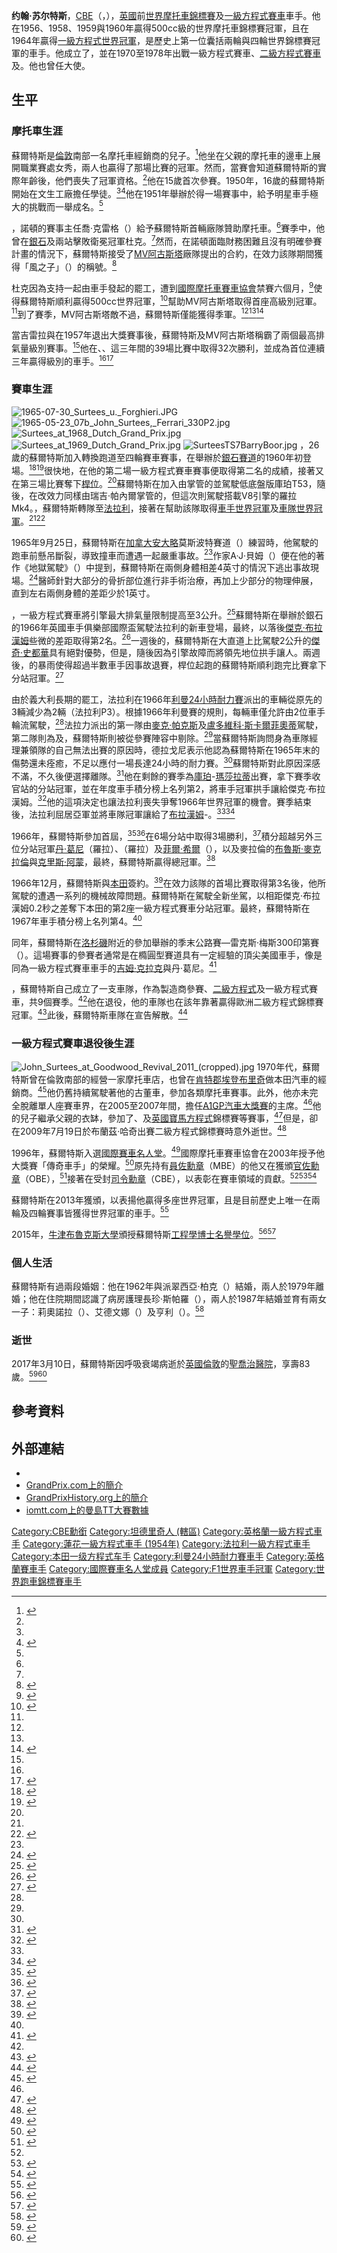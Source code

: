 {{noteTA
|G1=F1
}}
{{Infobox motorcycle rider
| name               = 约翰·苏尔特斯<br>John Surtees<br><small>[[大英帝國勳章|CBE]]</small>
| image= John Surtees.JPG
| caption            = {{le|1964年英國大獎賽|1964 British Grand Prix}}，蘇爾特斯坐在法拉利裡簽名
| nationality        = {{flagicon|GBR}} 英國
| birth_date         = {{birth date|df=y|1934|02|11}}
| birth_place        = [[英格蘭|英格蘭]][[薩里郡|薩里郡]]{{le|坦茨菲爾德|Tatsfield}}
| death_date         = {{death date and age|df=yes|2017|3|10|1934|02|11}}
| death_place        = [[英國|英國]][[倫敦|倫敦]][[圖廳|圖廳]][[聖喬治醫院|聖喬治醫院]]
| GP Active years    = {{le|1952年世界摩托車錦標賽|1952 Grand Prix motorcycle racing season|1952}}－{{le|1960年世界摩托車錦標賽|1960 Grand Prix motorcycle racing season|1960年}}
| GP Last season     =
| GP Teams           = {{le|諾頓摩托車公司|Norton Motorcycle Company|諾頓}}、[[MV阿古斯塔|MV阿古斯塔]]
| GP Championships   = 350cc－{{le|1958年世界摩托車錦標賽|1958 Grand Prix motorcycle racing season|1958}}、{{le|1959年世界摩托車錦標賽|1959 Grand Prix motorcycle racing season|1959}}、{{le|1960年世界摩托車錦標賽|1960 Grand Prix motorcycle racing season|1960年}}{{Clear}}500cc－{{le|1956年世界摩托車錦標賽|1956 Grand Prix motorcycle racing season|1956}}、{{le|1958年世界摩托車錦標賽|1958 Grand Prix motorcycle racing season|1958}}、{{le|1959年世界摩托車錦標賽|1959 Grand Prix motorcycle racing season|1959}}、{{le|1960年世界摩托車錦標賽|1960 Grand Prix motorcycle racing season|1960年}}
| GP Race Starts     = 51
| GP Race Wins       = 38
| GP Podiums         = 45
| GP Total Points    = 350
| GP Poles           = N/A
| GP Fastest laps    = 34
| GP First win       = {{le|1955年阿爾斯特大獎賽|1955 Ulster Grand Prix|1955年250cc阿爾斯特大獎賽}} 
| GP Last win        = {{le|1960年國家摩托車大獎賽|1960 Nations motorcycle Grand Prix|1960年500cc國家摩托車大獎賽}}
| GP First race      = {{le|1952年阿爾斯特大獎賽|1952 Ulster Grand Prix|1952年500cc阿爾斯特大獎賽}} 
| GP Last race       = {{le|1960年國家摩托車大獎賽|1960 Nations motorcycle Grand Prix|1960年500cc國家摩托車大獎賽}}
| career template1   =
{{Infobox F1 driver|embed=yes
| Years         = {{le|1960年世界一級方程式錦標賽|1960 Formula One season|1960}}－{{le|1972年世界一級方程式錦標賽|1972 Formula One season|1972年}}
| Team(s)       = {{le|蓮花車隊 (1954年)|Team Lotus|蓮花}}、[[库伯车队|库伯]]、{{link-en|罗拉车队|Lola Cars|罗拉}}、[[法拉利车队|法拉利]]、[[本田车队|本田]]、{{link-en|不列颠车队|British Racing Motors|不列颠}}、非廠隊[[迈凯伦车队|迈凯伦]]、{{link-en|苏尔特斯车队|Surtees|苏尔特斯}}
| Races         = 113（111次起步）
| Championships = 1（{{le|1964年世界一級方程式錦標賽|1964 Formula One season|1964年}}）
| Wins          = 6
| Podiums       = 24
| Points        = 180
| Poles         = 8
| Fastest laps  = 11
| First race    = {{le|1960年摩納哥大獎賽|1960 Monaco Grand Prix}}
| First win     = {{le|1963年德國大獎賽|1963 German Grand Prix}}
| Last win      = {{le|1967年義大利大獎賽|1967 Italian Grand Prix}}
| Last race     = {{le|1972年義大利大獎賽|1972 Italian Grand Prix}}
}}
{{Infobox Le Mans driver|embed=yes
| Years       = {{le|1963年利曼24小時耐力賽|1963 24 Hours of Le Mans|1963}}－{{le|1965年利曼24小時耐力賽|1965 24 Hours of Le Mans|1965}}、{{le|1967年利曼24小時耐力賽|1967 24 Hours of Le Mans|1967年}}
| Team(s)     = [[法拉利車隊|法拉利]]<br>{{link-en|罗拉车队|Lola Cars|罗拉}}/{{link-en|苏尔特斯车队|Surtees|苏尔特斯}}
| Best Finish = 季軍<small>（{{le|1964年利曼24小時耐力賽|1964 24 Hours of Le Mans|1964年}}）</small>
| Class Wins  = 0
}}
}}

'''约翰·苏尔特斯'''，[[大英帝國勳章|CBE]]（{{lang-en|'''John Surtees'''}}，{{bd|1934年|2月11日|2017年|3月10日|catIdx=Surtees}}），[[英國|英國]]前[[世界摩托車錦標賽|世界摩托車錦標賽]]及[[一級方程式賽車|一級方程式賽車]]車手。他在1956、1958、1959與1960年贏得500cc級的世界摩托車錦標賽冠軍，且在1964年贏得[[F1世界车手冠军列表|一級方程式世界冠軍]]，是歷史上第一位囊括兩輪與四輪世界錦標賽冠軍的車手。他成立了{{link-en|苏尔特斯车队|Surtees}}，並在1970至1978年出戰一級方程式賽車、[[二級方程式賽車|二級方程式賽車]]及{{le|方程式5000|Formula 5000}}。他也曾任{{le|賽車步伐基金會|Racing Steps Foundation}}大使。

== 生平 ==
=== 摩托車生涯 ===
蘇爾特斯是[[倫敦|倫敦]]南部一名摩托車經銷商的兒子。<ref name="50 Years Of Moto Grand Prix">{{Citation |first1=Dennis|last1=Noyes|year=1999|first2= Michael|last2=Scott|title=Motocourse: 50 Years Of Moto Grand Prix |publisher =Hazleton Publishing Ltd|isbn=1-874557-83-7|url=|quote=|language=en }}</ref>他坐在父親的摩托車{{le|文生摩托車|Vincent Motorcycles|文生}}的邊車上展開職業賽處女秀，兩人也贏得了那場比賽的冠軍。然而，當賽會知道蘇爾特斯的實際年齡後，他們喪失了冠軍資格。<ref name="50 Years Of Moto Grand Prix"/>他在15歲首次參賽{{le|草地摩托車賽|Grasstrack}}。1950年，16歲的蘇爾特斯開始在文生工廠擔任學徒。<ref name="50 Years Of Moto Grand Prix"/><ref name="Formula 1 Hall of Fame">{{cite web |first=Gerald |last=Donaldson |url=https://www.formula1.com/en/championship/drivers/hall-of-fame/John_Surtees.html |title=Formula 1 Hall of Fame |publisher=formula1.com |accessdate=2017-03-16 |language=en |archiveurl=https://web.archive.org/web/20170313185103/https://www.formula1.com/en/championship/drivers/hall-of-fame/John_Surtees.html |archivedate=2017-03-13 |deadurl=no }}</ref>他在1951年{{le|摩托車聯合會|Auto-Cycle Union}}舉辦於{{le|斯拉克斯頓賽道|Thruxton Circuit}}得一場賽事中，給予{{le|諾頓摩托車公司|Norton Motorcycle Company|諾頓}}明星車手{{le|傑夫·杜克|Geoff Duke}}極大的挑戰而一舉成名。<ref name="50 Years Of Moto Grand Prix"/>

{{le|1955年世界摩托車錦標賽|1955 Grand Prix motorcycle racing season|1955年}}，諾頓的賽事主任喬·克雷格（{{lang|en|Joe Craig}}）給予蘇爾特斯首輛廠隊贊助摩托車。<ref name="50 Years Of Moto Grand Prix"/>賽季中，他曾在[[銀石賽道|銀石]]及{{le|布蘭茲·哈奇賽道|Brands Hatch|布蘭茲·哈奇}}兩站擊敗衛冕冠軍杜克。<ref name="50 Years Of Moto Grand Prix"/>然而，在諾頓面臨財務困難且沒有明確參賽計畫的情況下，蘇爾特斯接受了[[MV阿古斯塔|MV阿古斯塔]]廠隊提出的合約，在效力該隊期間獲得「風之子」（{{lang|it|figlio del vento}}）的稱號。<ref name="smith MV 850SS">{{cite journal |last=Smith |first=Robert |title=Last of the Breed: MV Agusta 850SS |journal=Motorcycle Classics |date=2013 |volume=8 |issue=3 |url=http://www.motorcycleclassics.com/classic-italian-motorcycles/classic-agusta-motorcycles/mv-agusta-850ss-zm0z13jfzbea.aspx |accessdate=2013-01-31 |language=en |archiveurl=https://web.archive.org/web/20160327143204/http://www.motorcycleclassics.com/classic-italian-motorcycles/classic-agusta-motorcycles/mv-agusta-850ss-zm0z13jfzbea.aspx |archivedate=2016-03-27 |deadurl=no }}</ref>

杜克因為支持一起由車手發起的罷工，遭到[[國際摩托車賽車協會|國際摩托車賽車協會]]禁賽六個月，<ref>{{cite news |title=Geoff Duke Must Finish Six Months' Suspension |agency= |work=The Bulletin |page=8 |date=1956-08-18 |accessdate=2011-10-07 |url=https://news.google.com/newspapers?id=KKxBAAAAIBAJ&sjid=e6kMAAAAIBAJ&pg=4656,1403324&dq=geoff+duke&hl=en |language=en |archive-date=2016-05-16 |archive-url=https://web.archive.org/web/20160516131254/https://news.google.com/newspapers?id=KKxBAAAAIBAJ&sjid=e6kMAAAAIBAJ&pg=4656,1403324&dq=geoff+duke&hl=en |dead-url=no }}</ref>使得蘇爾特斯順利贏得{{le|1956年世界摩托車錦標賽|1956 Grand Prix motorcycle racing season|1956年}}500cc世界冠軍，<ref name="John Surtees career statistics at MotoGP.com">{{cite web |url=http://www.motogp.com/en/riders/profiles/John+Surtees |title=John Surtees career statistics at MotoGP.com |publisher=motogp.com |accessdate=2011-10-07 |language=en |archiveurl=https://web.archive.org/web/20120905234554/http://www.motogp.com/en/riders/John%2BSurtees |archivedate=2012-09-05 |deadurl=no }}</ref>幫助MV阿古斯塔取得首座高級別冠軍。<ref name="smith MV 850SS" />到了{{le|1957年世界摩托車錦標賽|1957 Grand Prix motorcycle racing season|1957年}}賽季，MV阿古斯塔敵不過{{le|吉雷拉|Gilera}}，蘇爾特斯僅能獲得季軍。<ref name="50 Years Of Moto Grand Prix"/><ref name="John Surtees career statistics at MotoGP.com"/><ref>{{cite web |url=http://www.motorcycleclassics.com/motorcycle-reviews/2007-07-01/mv-agusta-500-guattro-racer-test.aspx |title=1957 MV Agusta 500 Quattro |publisher=Motorcycle Classics |accessdate=2009-08-12 |date=2007 |first=Alan |last=Cathcart |language=en |archiveurl=https://web.archive.org/web/20101126142442/http://www.motorcycleclassics.com/motorcycle-reviews/2007-07-01/mv-agusta-500-guattro-racer-test.aspx |archivedate=2010-11-26 |deadurl=no }}</ref>

當吉雷拉與{{le|摩托古兹|Moto Guzzi}}在1957年退出大獎賽事後，蘇爾特斯及MV阿古斯塔稱霸了兩個最高排氣量級別賽事。<ref name="50 Years Of Moto Grand Prix"/>他在{{le|1958年世界摩托車錦標賽|1958 Grand Prix motorcycle racing season|1958}}、{{le|1959年世界摩托車錦標賽|1959 Grand Prix motorcycle racing season|1959}}、{{le|1960年世界摩托車錦標賽|1960 Grand Prix motorcycle racing season|1960年}}這三年間的39場比賽中取得32次勝利，並成為首位連續三年贏得{{le|曼島TT大賽|Isle of Man TT}}{{le|Senior TT|Senior TT}}級別的車手。<ref name="John Surtees career statistics at MotoGP.com"/><ref name="John Surtees Isle of Man TT results at iomtt.com">{{cite web |url=http://www.iomtt.com/TT-Database/Events/Races.aspx?meet_code=ALL&ride_id=1641 |title=John Surtees Isle of Man TT results at iomtt.com |publisher=iomtt.com |accessdate=2011-10-07 |language=en |archiveurl=https://web.archive.org/web/20160404200620/http://www.iomtt.com/TT-Database/Events/Races.aspx?meet_code=ALL&ride_id=1641 |archivedate=2016-04-04 |deadurl=no }}</ref>

=== 賽車生涯 ===
[[File:1965-07-30_Surtees_u._Forghieri.JPG|thumb]]
[[File:1965-05-23_07b_John_Surtees,_Ferrari_330P2.jpg|thumb]]
[[File:Surtees_at_1968_Dutch_Grand_Prix.jpg|thumb]]
[[File:Surtees_at_1969_Dutch_Grand_Prix.jpg|thumb]]
[[File:SurteesTS7BarryBoor.jpg|thumb]]
{{le|1960年世界一級方程式錦標賽|1960 Formula One season|1960年}}，26歲的蘇爾特斯加入{{le|連花車隊 (1954年)|Team Lotus|連花車隊}}轉換跑道至四輪賽車賽事，在舉辦於[[銀石賽道|銀石賽道]]的1960年{{le|英國車手俱樂部國際盃|BRDC International Trophy}}初登場。<ref>{{cite web|url=https://www.motorsport.com/f1/news/obituary-john-surtees-1934-2017-881549/ |first=Adam |last=Cooper |title=Obituary: John Surtees, 1934-2017 |date=2017-03-10 |website=motorsport.com |accessdate=2017-03-12|language=en |archiveurl=https://web.archive.org/web/20170312195940/https://www.motorsport.com/f1/news/obituary-john-surtees-1934-2017-881549/ |archivedate=2017-03-12 |deadurl=no }}</ref><ref>{{cite web|url=http://www.formula2.net/F160_6.htm |title=XII B.R.D.C. Daily Express International Trophy 1960 |website=formula2.net |accessdate=2017-03-12 |language=en |archiveurl=https://web.archive.org/web/20160304201956/http://www.formula2.net/F160_6.htm |archivedate=2016-03-04 |deadurl=no }}</ref>很快地，在他的第二場一級方程式賽車賽事{{le|1960年英國大獎賽|1960 British Grand Prix}}便取得第二名的成績，接著又在第三場比賽{{le|1960年葡萄牙大獎賽|1960 Portuguese Grand Prix}}奪下[[桿位|桿位]]。<ref name="Formula 1 Hall of Fame"/>蘇爾特斯在{{le|1961年世界一級方程式錦標賽|1961 Formula One season|1961年}}加入由{{le|瑞吉·帕內爾|Reg Parnell}}掌管的{{le|約曼信用車隊|Yeoman Credit Racing}}並駕駛低底盤版庫珀T53，隨後，在{{le|1962年世界一級方程式錦標賽|1962 Formula One season|1962年}}改效力同樣由瑞吉·帕內爾掌管的{{le|約曼信用車隊|Yeoman Credit Racing|鮑梅克車隊}}，但這次則駕駛搭載V8引擎的羅拉Mk4。{{le|1963年世界一級方程式錦標賽|1963 Formula One season|1963年}}，蘇爾特斯轉隊至[[法拉利車隊|法拉利]]，接著在{{le|1964年世界一級方程式錦標賽|1964 Formula One season|1964年}}幫助該隊取得[[F1世界車手冠軍列表|車手世界冠軍]]及[[一級方程式世界車隊冠軍列表|車隊世界冠軍]]。<ref name="Formula 1 Hall of Fame"/><ref name="John Surtees Formula One statistics">{{cite web |url=http://www.4mula1.ro/history/driver/John_Surtees |title=John Surtees Formula One statistics |publisher=4mula1.ro |accessdate=2011-10-07 |language=en |archiveurl=https://web.archive.org/web/20110927235959/http://www.4mula1.ro/history/driver/John_Surtees |archivedate=2011-09-27 |deadurl=yes }}</ref>

1965年9月25日，蘇爾特斯在[[加拿大|加拿大]][[安大略|安大略]]莫斯波特賽道（{{lang|en|Mosport Circuit}}）練習時，他駕駛的{{le|羅拉T70|Lola T70}}跑車前懸吊斷裂，導致撞車而遭遇一起嚴重事故。<ref name="Formula 1 Hall of Fame"/>作家A·J·貝姆（{{lang|en|A.J. Baime}}）便在他的著作《地獄駕駛》（''{{lang|en|Go Like Hell}}''）中提到，蘇爾特斯在兩側身體相差4英寸的情況下逃出事故現場。<ref name="Go Like Hell: Ford, Ferrari and their Battle for Speed and Glory at Le Mans">{{Cite book |url=https://books.google.com/books?id=4ddp0G3z-y0C |title=Go Like Hell: Ford, Ferrari and their Battle for Speed and Glory at Le Mans |last=Baime |first=A. J. |publisher=Random House |year=2011 |isbn=9781446497463 |page=262 |language=en |access-date=2017-03-14 |archive-date=2019-08-31 |archive-url=https://web.archive.org/web/20190831213849/https://books.google.com/books?id=4ddp0G3z-y0C |dead-url=no }}</ref>醫師針對大部分的骨折部位進行非手術治療，再加上少部分的物理伸展，直到左右兩側身體的差距少於1英寸。

{{le|1966年世界一級方程式錦標賽|1966 Formula One season|1966年賽季}}，一級方程式賽車將引擎最大排氣量限制提高至3公升。<ref name="Collection Editions: Ferrari In Formula One">{{Cite book |url=https://books.google.com/books?id=kW5eCAAAQBAJ&pg=PT143 |title=Collection Editions: Ferrari In Formula One |last=Buckland |first=Damien |publisher=Lulu Press, Inc |year=2015 |isbn=9781326174880 |page=143 |language=en |access-date=2017-03-14 |archive-date=2019-08-31 |archive-url=https://web.archive.org/web/20190831213847/https://books.google.com/books?id=kW5eCAAAQBAJ&pg=PT143 |dead-url=no }}</ref>蘇爾特斯在舉辦於銀石的1966年英國車手俱樂部國際盃駕駛法拉利的新車登場，最終，以落後[[傑克·布拉漢姆|傑克·布拉漢姆]]些微的差距取得第2名。<ref name="drivetribe">{{Cite web |url=https://drivetribe.com/p/LH6KT4zPQkWlMb-RghZ9aQ?iid=FN0CDG18S46vt88tmzXYng |title=Of His Own Construction - 1966 Repco Brabham BT19 |last=Masin |first=Michael  |website=drivetribe.com |language=en |archiveurl=https://web.archive.org/web/20170312055841/https://drivetribe.com/p/LH6KT4zPQkWlMb-RghZ9aQ?iid=FN0CDG18S46vt88tmzXYng |archivedate=2017-03-12 |deadurl=no }}</ref>一週後的{{le|1966年摩納哥大獎賽|1966 Monaco Grand Prix|摩納哥大獎賽}}，蘇爾特斯在大直道上比駕駛2公升{{le|不列顛車隊|British Racing Motors|BRM}}的[[傑奇·史都華|傑奇·史都華]]具有絕對優勢，但是，隨後因為引擎故障而將領先地位拱手讓人。兩週後，{{le|1966年比利時大獎賽|1966 Belgian Grand Prix|比利時大獎賽}}的暴雨使得超過半數車手因事故退賽，桿位起跑的蘇爾特斯順利跑完比賽拿下分站冠軍。<ref name="Real Racers">{{Cite book |url=https://books.google.com/books?id=cPAhDg87jz4C&pg=PA137 |title=Real Racers |last=Codling |first=Stuart |publisher=MBI Publishing Company |isbn=9781610597395 |page=137 |language=en |access-date=2017-03-14 |archive-date=2019-09-03 |archive-url=https://web.archive.org/web/20190903032553/https://books.google.com/books?id=cPAhDg87jz4C&pg=PA137 |dead-url=no }}</ref>

由於義大利長期的罷工，法拉利在1966年[[利曼24小時耐力賽|利曼24小時耐力賽]]派出的車輛從原先的3輛減少為2輛（法拉利P3）。根據1966年利曼賽的規則，每輛車僅允許由2位車手輪流駕駛，<ref name="John Surtees: Former F1 world champion was a towering figure"/>法拉力派出的第一隊由[[麥克·帕克斯|麥克·帕克斯]]及[[盧多維科·斯卡爾菲奧蒂|盧多維科·斯卡爾菲奧蒂]]駕駛，第二隊則為{{le|尚·紀謝|Jean Guichet}}及{{le|洛倫佐·班蒂尼|Lorenzo Bandini}}，蘇爾特斯則被從參賽陣容中剔除。<ref name="John Surtees: Former F1 world champion was a towering figure"/>當蘇爾特斯詢問身為車隊經理兼領隊的{{link-de|歐金尼奧·德拉戈尼|Eugenio Dragoni}}自己無法出賽的原因時，德拉戈尼表示他認為蘇爾特斯在1965年末的傷勢還未痊癒，不足以應付一場長達24小時的耐力賽。<ref name="John Surtees: Former F1 world champion was a towering figure"/>蘇爾特斯對此原因深感不滿，不久後便選擇離隊。<ref name="John Surtees: Former F1 world champion was a towering figure">{{Cite news |url=http://www.bbc.com/sport/formula1/35126201 |title=John Surtees: Former F1 world champion was a 'towering figure' |last=Benson |first=Andrew |access-date= 2017-03-11 |work=BBC |date= 2017-03-10|language=en |archiveurl=https://web.archive.org/web/20170312175631/http://www.bbc.com/sport/formula1/35126201 |archivedate=2017-03-12 |deadurl=no }}</ref>他在剩餘的賽季為[[庫珀汽車公司|庫珀]]-[[瑪莎拉蒂|瑪莎拉蒂]]出賽，拿下賽季收官站的分站冠軍，並在年度車手積分榜上名列第2，將車手冠軍拱手讓給傑克·布拉漢姆。<ref name="Complete Encyclopedia of Formula One">{{Cite book |url=https://books.google.com/books?id=mXRZ9OvEsWgC&pg=PA35 |title=Complete Encyclopedia of Formula One: Presenting the Drivers, Cars, Circuits and Every |publisher=Parragon Pubishing India |isbn=9781445405353 |page=35 |language=en |access-date=2017-03-15 |archive-date=2019-08-31 |archive-url=https://web.archive.org/web/20190831140013/https://books.google.com/books?id=mXRZ9OvEsWgC&pg=PA35 |dead-url=no }}</ref>他的這項決定也讓法拉利喪失爭奪1966年世界冠軍的機會。賽季結束後，法拉利屈居亞軍並將車隊冠軍讓給了[[布拉漢姆|布拉漢姆]]-{{le|雷普科|Repco}}。<ref name="Formula 1 Hall of Fame"/><ref>{{Cite book |title=Go Like Hell: Ford, Ferrari, and Their Battle for Speed and Glory at Le Mans|url=https://archive.org/details/golikehellfordfe0000baim_z5z9|first=A.J. |last=Baime |publisher=Houghton Mifflin Harcourt |year=2009 |isbn=978-0-618-82219-5}}</ref>

1966年，蘇爾特斯參加首屆{{le|加拿大－美國挑戰盃|Can-Am}}，<ref name="Aston Martin: Power, Beauty and Soul">{{Cite book |url=https://books.google.com/books?id=UnNUiPWfnvQC&pg=PT21 |title=Aston Martin: Power, Beauty and Soul |last=Dowsey |first=David |publisher=Images Publishing |year=2010 |isbn=9781864704242 |edition=illustrated |page=21 |language=en |access-date=2017-03-15 |archive-date=2019-08-24 |archive-url=https://web.archive.org/web/20190824165518/https://books.google.com/books?id=UnNUiPWfnvQC&pg=PT21 |dead-url=no }}</ref><ref name="The encyclopaedia of motor racing">{{Cite book |url=https://books.google.com/books?id=Zp3ZAAAAMAAJ |title=The encyclopaedia of motor racing |last=Davey |first=Keith |publisher=D. McKay Co. |year=1969 |page=182 |language=en |access-date=2017-03-15 |archive-date=2019-08-29 |archive-url=https://web.archive.org/web/20190829133753/https://books.google.com/books?id=Zp3ZAAAAMAAJ |dead-url=no }}</ref>在6場分站中取得3場勝利，<ref name="George Eaton">{{Cite book |url=https://books.google.com/books?id=lifwAAAAMAAJ |title=George Eaton: Five Minutes to Green: The Anatomy of a Young Canadian Auto Racer's First Season as a Professional Driver in Competitive Cars |last=Orr |first=Frank |publisher=Longman Canada |year=1970 |pages=21 |language=en |access-date=2017-03-15 |archive-date=2019-09-03 |archive-url=https://web.archive.org/web/20190903083255/https://books.google.com/books?id=lifwAAAAMAAJ |dead-url=no }}</ref>積分超越另外三位分站冠軍[[丹·葛尼|丹·葛尼]]（羅拉）、{{le|馬克·多洛修|Mark Donohue}}（羅拉）及[[菲爾·希爾|菲爾·希爾]]（{{le|查普拉汽車|Chaparral Cars|查普拉}}），以及麥拉倫的[[布魯斯·麥克拉倫|布魯斯·麥克拉倫]]與[[克里斯·阿蒙|克里斯·阿蒙]]，最終，蘇爾特斯贏得總冠軍。<ref name="Lola T70: The Racing History and Individual Chassis Record">{{Cite book |url=https://books.google.com/books?id=dJjsAwAAQBAJ&pg=PA46 |title=Lola T70: The Racing History and Individual Chassis Record |last=Starkey |first=John |publisher=Veloce Publishing Ltd |year=2002 |isbn=9781903706138 |edition=illustrated |page=46 |language=en |access-date=2017-03-15 |archive-date=2019-08-31 |archive-url=https://web.archive.org/web/20190831120444/https://books.google.com/books?id=dJjsAwAAQBAJ&pg=PA46 |dead-url=no }}</ref>

1966年12月，蘇爾特斯與[[本田車隊|本田]]簽約。<ref>{{cite journal |date= 1966-12-01 |title=Surtees settles for Honda |journal=Auto News |publisher=Motor Cycle News Ltd |location=Peterborough |issue=31 |language=en }}</ref>在效力該隊的首場比賽{{le|1967年南非大獎賽|1967 South African Grand Prix}}取得第3名後，他所駕駛的{{le|本田RA273|Honda RA273}}遭遇一系列的機械故障問題。蘇爾特斯在{{le|1967年義大利大獎賽|1967 Italian Grand Prix|義大利大獎賽}}駕駛全新坐駕{{le|本田RA300|Honda RA300}}，以相距傑克·布拉漢姆0.2秒之差奪下本田的第2座一級方程式賽車分站冠軍。最終，蘇爾特斯在1967年車手積分榜上名列第4。<ref name="John Surtees Formula One statistics"/>

同年，蘇爾特斯在[[洛杉磯|洛杉磯]]附近的{{le|河濱國際賽道|Riverside International Raceway|河濱}}參加{{le|美國汽車俱樂部|United States Auto Club}}舉辦的季末公路賽—雷克斯·梅斯300印第賽（{{lang|en|Rex Mays 300}}）。這場賽事的參賽者通常是在橢圓型賽道具有一定經驗的頂尖美國車手，像是同為一級方程式賽車車手的[[吉姆·克拉克|吉姆·克拉克]]與丹·葛尼。<ref name="Auto Driver">{{Cite book |url=https://books.google.co.in/books?id=Klc7AAAAMAAJ |title=Auto Driver |publisher=Counterpoint |year=1967 |volume=67 |page=123 |language=en |access-date=2017-03-15 |archive-date=2019-09-03 |archive-url=https://web.archive.org/web/20190903083256/https://books.google.co.in/books?id=Klc7AAAAMAAJ |dead-url=no }}</ref>

{{le|1970年世界一級方程式錦標賽|1970 Formula One season|1970年}}，蘇爾特斯自己成立了一支車隊{{le|蘇爾特斯車隊|Surtees}}，作為製造商參賽{{le|方程式5000|Formula 5000}}、[[二級方程式|二級方程式]]及一級方程式賽車，共9個賽季。<ref name="Formula 1 Hall of Fame"/>他在{{le|1972年世界一級方程式錦標賽|1972 Formula One season|1972年}}退役，他的車隊也在該年靠著{{le|麥克·海伍德|Mike Hailwood}}贏得歐洲二級方程式錦標賽冠軍。<ref>{{cite web |url=http://www.formula2.net/F272_Tables.htm |title=1972 Formula Two results |publisher=formula2.net |accessdate=2011-10-07 |language=en |archiveurl=https://web.archive.org/web/20170202054842/http://formula2.net/F272_Tables.htm |archivedate=2017-02-02 |deadurl=yes }}</ref>此後，蘇爾特斯車隊在{{le|1978年世界一級方程式錦標賽|1978 Formula One season|1978年}}宣告解散。<ref name="independent">{{Cite news |url=http://www.independent.co.uk/sport/motor-racing/john-surtees-dead-f1-world-champion-motorbike-aged-83-a7623281.html |title=John Surtees dead: Former F1 and motorbike world champion dies, aged 83 |access-date=2017-03-10 |first=Jack |last=de Menezes |work=The Independent |date= 2017-03-10 |language=en |archiveurl=https://web.archive.org/web/20170312072553/http://www.independent.co.uk/sport/motor-racing/john-surtees-dead-f1-world-champion-motorbike-aged-83-a7623281.html |archivedate=2017-03-12 |deadurl=no }}</ref>

=== 一級方程式賽車退役後生涯 ===
[[File:John_Surtees_at_Goodwood_Revival_2011_(cropped).jpg|thumb]]
1970年代，蘇爾特斯曾在倫敦南部的{{le|西威克姆|West Wickham}}經營一家摩托車店，也曾在[[肯特郡|肯特郡]][[埃登布里奇|埃登布里奇]]做本田汽車的經銷商。<ref name="surreymirror">{{Cite news |url=http://www.surreymirror.co.uk/8203-surrey-born-f1-and-world-motorcycle-champion-john-surtees-has-died/story-30195218-detail/story.html |title=Surrey racing legend John Surtees who won F1 and world motorcycle championships has died |first=Luke |last=Jarmyn |work=Surrey Mirror |date=2017-03-10 |access-date=2017-03-10 |language=en |archiveurl=https://web.archive.org/web/20170316132155/http://www.surreymirror.co.uk/8203-surrey-born-f1-and-world-motorcycle-champion-john-surtees-has-died/story-30195218-detail/story.html |archivedate=2017-03-16 |deadurl=yes }}</ref>他仍舊持續駕駛著他的古董車，參加各類摩托車賽事。此外，他亦未完全脫離單人座賽車界，在2005至2007年間，擔任[[A1GP汽車大獎賽|A1GP汽車大獎賽]]{{le|A1大獎賽英國隊|A1 Team Great Britain|英國隊}}的主席。<ref name="bbc"/>他的兒子{{le|亨利·蘇爾特斯|Henry Surtees}}繼承父親的衣缽，參加了{{le|國際汽聯二級方程式錦標賽 (2009年建立)|FIA Formula Two Championship (established in 2009)|國際汽聯二級方程式錦標賽}}、{{le|英國雷諾方程式錦標賽|British Formula Renault Championship}}及[[寶馬方程式|英國寶馬方程式]]錦標賽等賽事，<ref>{{cite web |url= http://news.bbc.co.uk/sport1/hi/motorsport/formula_one/6946783.stm |title= How to become F1 champion |accessdate= 2007-08-22 |date= 2007-08-22 |first = Sarah |last=Holt |publisher = bbc.co.uk |language=en |archiveurl=https://web.archive.org/web/20071021030230/http://news.bbc.co.uk/sport1/hi/motorsport/formula_one/6946783.stm |archivedate=2007-10-21 |deadurl=no }}</ref>但是，卻在2009年7月19日於布蘭茲·哈奇出賽二級方程式錦標賽時意外逝世。<ref>{{cite news |title=John Surtees' son Henry killed in Formula Two accident |first=Tom |last=Cary |work=The Telegraph |date=2009-07-19 |accessdate=2011-10-07 |url=http://www.telegraph.co.uk/sport/motorsport/5866783/John-Surtees-son-Henry-killed-in-Formula-Two-accident.html |language=en |archiveurl=https://web.archive.org/web/20160629110115/http://www.telegraph.co.uk/sport/motorsport/5866783/John-Surtees-son-Henry-killed-in-Formula-Two-accident.html |archivedate=2016-06-29 |deadurl=no }}</ref>

1996年，蘇爾特斯入選[[國際賽車名人堂|國際賽車名人堂]]。<ref>{{cite web |url=http://motorsportshalloffame.com/main/03_halloffame.htm |title=John Surtees at the International Motorsports Hall of Fame |publisher=motorsportshalloffame.com |accessdate=2011-10-07 |language=en |archiveurl=https://web.archive.org/web/20131228013758/http://motorsportshalloffame.com/main/03_halloffame.htm |archivedate=2013-12-28 |deadurl= }}</ref>國際摩托車賽車協會在2003年授予他大獎賽「傳奇車手」的榮耀。<ref>{{cite web |url=http://www.motogp.com/en/MotoGP+Legends |title=MotoGP Legends |publisher=motogp.com |accessdate=2011-10-07 |language=en |archiveurl=https://web.archive.org/web/20170119183854/http://www.motogp.com/en/MotoGP%2BLegends |archivedate=2017-01-19 |deadurl=no }}</ref>原先持有[[員佐勳章|員佐勳章]]（MBE）的他又在{{le|2008年壽辰授勳|Birthday Honours}}獲頒[[官佐勳章|官佐勳章]]（OBE），<ref>{{London Gazette |issue=58729 |date=2008-06-14 |startpage=13 |supp=yes}}</ref>接著在{{le|2016年新年授勳|2016 New Year Honours}}受封[[司令勳章|司令勳章]]（CBE），以表彰在賽車領域的貢獻。<ref name="theguardian"/><ref>{{LondonGazette|issue=61450|supp=yes|startpage=N10|endpage=|date=2015-12-30}}</ref><ref>{{cite web|url= https://www.gov.uk/government/uploads/system/uploads/attachment_data/file/489049/NY2016HonoursFullList.pdf |title = New Year's Honours 2016 |work= GOV.UK |publisher= Her Majesty's Stationery Office |date= 2015-12-30 |accessdate= 2015-12-30|language=en |archiveurl=https://web.archive.org/web/20170114132859/https://www.gov.uk/government/uploads/system/uploads/attachment_data/file/489049/NY2016HonoursFullList.pdf |archivedate=2017-01-14 |deadurl=no }}</ref>

蘇爾特斯在2013年獲頒{{le|西格雷夫獎|Segrave Trophy}}，以表揚他贏得多座世界冠軍，且是目前歷史上唯一在兩輪及四輪賽事皆獲得世界冠軍的車手。<ref name="incheshiremagazine">{{Cite news |url=http://incheshiremagazine.co.uk/segrave-trophy-awarded-to-john-surtees-obe/ |title=Segrave Trophy awarded to John Surtees OBE |access-date=2017-03-10 |work=INCheshire Magazine |date=2017-03-08|language=en |archiveurl=https://web.archive.org/web/20170312051433/http://incheshiremagazine.co.uk/segrave-trophy-awarded-to-john-surtees-obe/ |archivedate=2017-03-12 |deadurl=no }}</ref>

2015年，[[牛津布魯克斯大學|牛津布魯克斯大學]]頒授蘇爾特斯[[工程學博士|工程學博士]][[名譽學位|名譽學位]]。<ref name="johnsurtees">{{Cite web |url=http://www.johnsurtees.com/?p=364 |title=John Surtees Receives Honorary Degree by Oxford Brookes |website=johnsurtees.com |date=2015-06-23 |access-date=2017-03-10 |language=en |archiveurl=https://web.archive.org/web/20170312063500/http://www.johnsurtees.com/?p=364 |archivedate=2017-03-12 |deadurl=yes }}</ref><ref name="brookes">{{Cite web |url=https://www.brookes.ac.uk/about-brookes/honorary-graduates/list-by-year/ |title=Honorary Graduates |website=Oxford Brookes University |language=en |archiveurl=https://web.archive.org/web/20170316133338/https://www.brookes.ac.uk/about-brookes/honorary-graduates/list-by-year/ |archivedate=2017-03-16 |deadurl=yes }}</ref>

=== 個人生活 ===
蘇爾特斯有過兩段婚姻：他在1962年與派翠西亞·柏克（{{lang|en|Patricia Burke}}）結婚，兩人於1979年離婚；他在住院期間認識了病房護理長珍·斯帕羅（{{lang|en|Jane Sparrow}}），兩人於1987年結婚並育有兩女一子：莉奧諾拉（{{lang|en|Leonora}}）、艾德文娜（{{lang|en|Edwina}}）及亨利（{{lang|en|Henry}}）。<ref name="John Surtees obituary">{{Cite news |url=https://www.theguardian.com/sport/2017/mar/10/john-surtees-obituary |title=John Surtees obituary |first=Alan |last=Henry |access-date=2017-03-10 |work=The Guardian |date=2017-03-10|language=en |archiveurl=https://web.archive.org/web/20170315144414/https://www.theguardian.com/sport/2017/mar/10/john-surtees-obituary |archivedate=2017-03-15 |deadurl=no }}</ref>

=== 逝世 ===
2017年3月10日，蘇爾特斯因呼吸衰竭病逝於[[英國|英國]][[倫敦|倫敦]]的[[聖喬治醫院|聖喬治醫院]]，享壽83歲。<ref name="bbc">{{Cite news |url=http://www.bbc.com/sport/formula1/39235608 |title=John Surtees: Former F1 world champion dies at 83 |access-date=2017-03-10 |work=BBC |date=2017-03-10|language=en |archiveurl=https://web.archive.org/web/20170312133210/http://www.bbc.com/sport/formula1/39235608 |archivedate=2017-03-12 |deadurl=no }}</ref><ref name="theguardian">{{Cite news |url=https://www.theguardian.com/sport/2017/mar/10/john-surtees-formula-one-dies |title=John Surtees, former F1 and motorcycle world champion, dies aged 83  |first=Giles |last=Richards |access-date=2017-03-10 |work=[[The_Guardian|The Guardian]] |date=2017-03-10|language=en |archiveurl=https://web.archive.org/web/20170314224220/https://www.theguardian.com/sport/2017/mar/10/john-surtees-formula-one-dies |archivedate=2017-03-14 |deadurl=no }}</ref>

== 參考資料 ==
{{reflist|3}}

== 外部連結 ==
{{commons|John Surtees}}
* {{official|http://www.johnsurtees.com/}}
* [http://www.grandprix.com/gpe/drv-surjoh.html GrandPrix.com上的簡介] {{Wayback|url=http://www.grandprix.com/gpe/drv-surjoh.html |date=20170428202752 }}
* [http://www.grandprixhistory.org/surtees_bio.htm GrandPrixHistory.org上的簡介] {{Wayback|url=http://www.grandprixhistory.org/surtees_bio.htm |date=20170524131125 }}
* [http://www.iomtt.com/TT-Database/competitors.aspx?ride_id=1641 iomtt.com上的曼島TT大賽數據] {{Wayback|url=http://www.iomtt.com/TT-Database/competitors.aspx?ride_id=1641 |date=20161218184618 }}

{{s-start}}
{{s-sports}}
{{succession box
| before = {{le|傑夫·杜克|Geoff Duke}}
| after  = {{le|利貝羅·利巴拉迪|Libero Liberati}}
| title  = [[世界摩托車錦標賽|500cc世界摩托車錦標賽]]冠軍
| years  = {{le|1956年世界摩托車錦標賽|1956 Grand Prix motorcycle racing season|1956年}}
}}
{{succession box
| before = {{le|利貝羅·利巴拉迪|Libero Liberati}}
| after  = {{le|蓋瑞‧賀京|Gary Hocking}}
| title  = [[世界摩托車錦標賽|500cc世界摩托車錦標賽]]冠軍
| years  = {{le|1958年世界摩托車錦標賽|1958 Grand Prix motorcycle racing season|1958}}－{{le|1960年世界摩托車錦標賽|1960 Grand Prix motorcycle racing season|1960年}}
}}
{{succession box|title=[[F1世界車手冠軍列表|世界一級方程式賽車冠軍]] |before=[[吉姆·克拉克|吉姆·克拉克]]|after= [[吉姆·克拉克|吉姆·克拉克]]|years={{le|1964年世界一級方程式錦標賽|1964 Formula One season|1964年}}}}
{{succession box | title = {{le|加拿大－美國挑戰盃|Can-Am}}冠軍 | years=1966年 | before=首屆 | after=[[布魯斯·麥克拉倫|布魯斯·麥克拉倫]]}}
{{s-ach}}
{{succession box|title=[[BBC年度體壇風雲人物|BBC年度體壇風雲人物]]|before={{le|伊恩·布萊克 (游泳運動員)|Ian Black (swimmer)|伊恩·布萊克}} |after={{le|大衛·布魯姆|David Broome}} |years=1959}}
{{succession box | title=[[霍索恩紀念獎|霍索恩紀念獎]] | before=[[吉姆·克拉克|吉姆·克拉克]] | after=[[吉姆·克拉克|吉姆·克拉克]]| years=1964}}
{{s-end}}
{{F1車手世界冠軍}}
{{本田F1車隊}}{{法拉利車隊}}
{{BBC年度体坛风云人物}}

{{Authority control}}
{{DEFAULTSORT:Surtees, John}}
[[Category:CBE勳銜|Category:CBE勳銜]]
[[Category:坦德里奇人_(轄區)|Category:坦德里奇人 (轄區)]]
[[Category:英格蘭一級方程式車手|Category:英格蘭一級方程式車手]]
[[Category:蓮花一級方程式車手_(1954年)|Category:蓮花一級方程式車手 (1954年)]]
[[Category:法拉利一級方程式車手|Category:法拉利一級方程式車手]]
[[Category:本田一级方程式车手|Category:本田一级方程式车手]]
[[Category:利曼24小時耐力賽車手|Category:利曼24小時耐力賽車手]]
[[Category:英格蘭賽車手|Category:英格蘭賽車手]]
[[Category:國際賽車名人堂成員|Category:國際賽車名人堂成員]]
[[Category:F1世界車手冠軍|Category:F1世界車手冠軍]]
[[Category:世界跑車錦標賽車手|Category:世界跑車錦標賽車手]]